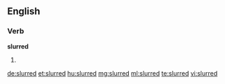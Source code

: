 ==English==

===Verb===
'''slurred'''

# {{en-past of|slur}}

[[de:slurred]]
[[et:slurred]]
[[hu:slurred]]
[[mg:slurred]]
[[ml:slurred]]
[[te:slurred]]
[[vi:slurred]]